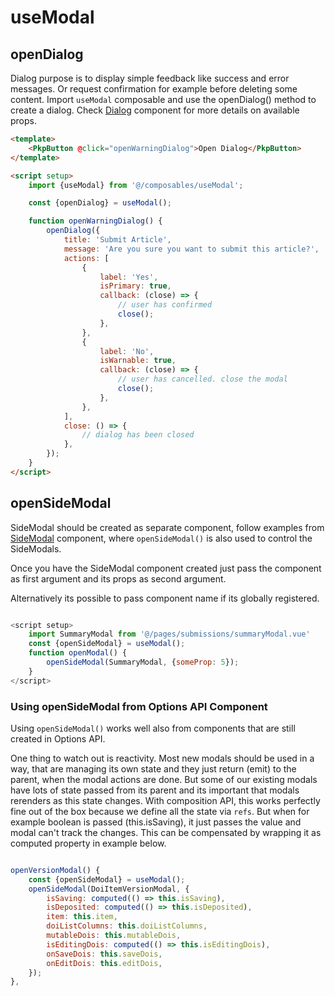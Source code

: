 
# useModal

## openDialog

Dialog purpose is to display simple feedback like success and error messages. Or request confirmation for example before deleting some content. Import `useModal` composable and use the openDialog() method to create a dialog. Check [Dialog](../?path=/docs/components-dialog--docs) component for more details on available props.

```html
<template>
	<PkpButton @click="openWarningDialog">Open Dialog</PkpButton>
</template>

<script setup>
	import {useModal} from '@/composables/useModal';

	const {openDialog} = useModal();

	function openWarningDialog() {
		openDialog({
			title: 'Submit Article',
			message: 'Are you sure you want to submit this article?',
			actions: [
				{
					label: 'Yes',
					isPrimary: true,
					callback: (close) => {
						// user has confirmed
						close();
					},
				},
				{
					label: 'No',
					isWarnable: true,
					callback: (close) => {
						// user has cancelled. close the modal
						close();
					},
				},
			],
			close: () => {
				// dialog has been closed
			},
		});
	}
</script>
```

## openSideModal

SideModal should be created as separate component, follow examples from [SideModal](../?path=/docs/components-sidemodal--docs) component, where `openSideModal()` is also used to control the SideModals.

Once you have the SideModal component created just pass the component as first argument and its props as second argument.

Alternatively its possible to pass component name if its globally registered.

```javascript

<script setup>
	import SummaryModal from '@/pages/submissions/summaryModal.vue'
	const {openSideModal} = useModal();
	function openModal() {
		openSideModal(SummaryModal, {someProp: 5});
	}
</script>

```

### Using openSideModal from Options API Component

Using `openSideModal()` works well also from components that are still created in Options API.

One thing to watch out is reactivity. Most new modals should be used in a way, that are managing its own state and they just return (emit) to the parent, when the modal actions are done. But some of our existing modals have lots of state passed from its parent and its important that modals rerenders as this state changes. With composition API, this works perfectly fine out of the box because we define all the state via `refs`. But when for example boolean is passed (this.isSaving), it just passes the value and modal can't track the changes. This can be compensated by wrapping it as computed property in example below.

```javascript

openVersionModal() {
	const {openSideModal} = useModal();
	openSideModal(DoiItemVersionModal, {
		isSaving: computed(() => this.isSaving),
		isDeposited: computed(() => this.isDeposited),
		item: this.item,
		doiListColumns: this.doiListColumns,
		mutableDois: this.mutableDois,
		isEditingDois: computed(() => this.isEditingDois),
		onSaveDois: this.saveDois,
		onEditDois: this.editDois,
	});
},

```
